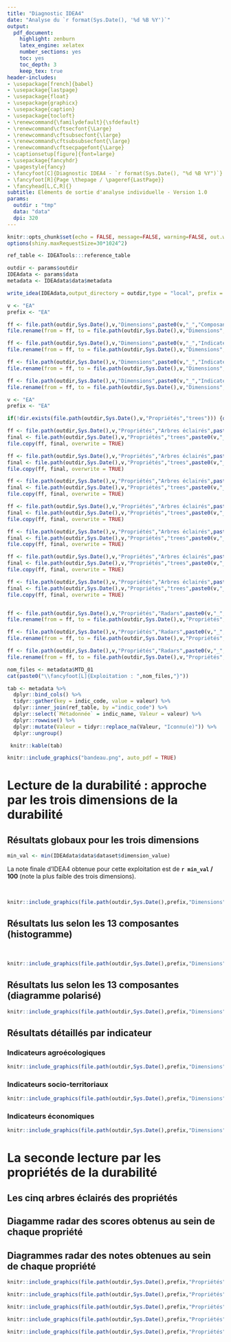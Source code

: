 ```yaml
---
title: "Diagnostic IDEA4"
date: "Analyse du `r format(Sys.Date(), '%d %B %Y')`"
output:
  pdf_document:
    highlight: zenburn
    latex_engine: xelatex
    number_sections: yes
    toc: yes
    toc_depth: 3
    keep_tex: true
header-includes:
- \usepackage[french]{babel}
- \usepackage{lastpage}
- \usepackage{float}
- \usepackage{graphicx}
- \usepackage{caption}
- \usepackage{tocloft}
- \renewcommand{\familydefault}{\sfdefault}
- \renewcommand\cftsecfont{\Large}
- \renewcommand\cftsubsecfont{\large}
- \renewcommand\cftsubsubsecfont{\large}
- \renewcommand\cftsecpagefont{\Large}
- \captionsetup[figure]{font=large}
- \usepackage{fancyhdr}
- \pagestyle{fancy}
- \fancyfoot[C]{Diagnostic IDEA4 - `r format(Sys.Date(), "%d %B %Y")`}
- \fancyfoot[R]{Page \thepage / \pageref{LastPage}}
- \fancyhead[L,C,R]{}
subtitle: Eléments de sortie d'analyse individuelle - Version 1.0
params:
  outdir : "tmp"
  data: "data"
  dpi: 320
---
```


```r
knitr::opts_chunk$set(echo = FALSE, message=FALSE, warning=FALSE, out.width = "100%", fig.pos = "H")
options(shiny.maxRequestSize=30*1024^2)
```


```r
ref_table <- IDEATools:::reference_table
```

```r
outdir <- params$outdir
IDEAdata <- params$data
metadata <- IDEAdata$data$metadata

write_idea(IDEAdata,output_directory = outdir,type = "local", prefix = "EA", quiet = TRUE, dpi = params$dpi)
```

```r
v <- "EA"
prefix <- "EA"

ff <- file.path(outdir,Sys.Date(),v,"Dimensions",paste0(v,"_","Composantes polarisées.png"))
file.rename(from = ff, to = file.path(outdir,Sys.Date(),v,"Dimensions",paste0(v,"_","POL.png")))

ff <- file.path(outdir,Sys.Date(),v,"Dimensions",paste0(v,"_","Indicateurs Agroécologiques.png"))
file.rename(from = ff, to = file.path(outdir,Sys.Date(),v,"Dimensions",paste0(v,"_","indic_ae.png")))

ff <- file.path(outdir,Sys.Date(),v,"Dimensions",paste0(v,"_","Indicateurs Socio-Territoriaux.png"))
file.rename(from = ff, to = file.path(outdir,Sys.Date(),v,"Dimensions",paste0(v,"_","indic_st.png")))

ff <- file.path(outdir,Sys.Date(),v,"Dimensions",paste0(v,"_","Indicateurs Economiques.png"))
file.rename(from = ff, to = file.path(outdir,Sys.Date(),v,"Dimensions",paste0(v,"_","indic_ec.png")))
```

```r
v <- "EA"
prefix <- "EA"

if(!dir.exists(file.path(outdir,Sys.Date(),v,"Propriétés","trees"))) {dir.create(file.path(outdir,Sys.Date(),v,"Propriétés","trees"))}

ff <- file.path(outdir,Sys.Date(),v,"Propriétés","Arbres éclairés",paste0(v,"_","Ancrage Territorial.pdf"))
final <- file.path(outdir,Sys.Date(),v,"Propriétés","trees",paste0(v,"_","Ancrage.pdf"))
file.copy(ff, final, overwrite = TRUE)

ff <- file.path(outdir,Sys.Date(),v,"Propriétés","Arbres éclairés",paste0(v,"_","Capacité productive et reproductive de biens et de services.pdf"))
final <- file.path(outdir,Sys.Date(),v,"Propriétés","trees",paste0(v,"_","CAP.pdf"))
file.copy(ff, final, overwrite = TRUE)

ff <- file.path(outdir,Sys.Date(),v,"Propriétés","Arbres éclairés",paste0(v,"_","Responsabilité globale.pdf"))
final <- file.path(outdir,Sys.Date(),v,"Propriétés","trees",paste0(v,"_","RESP.pdf"))
file.copy(ff, final, overwrite = TRUE)

ff <- file.path(outdir,Sys.Date(),v,"Propriétés","Arbres éclairés",paste0(v,"_","Robustesse.pdf"))
final <- file.path(outdir,Sys.Date(),v,"Propriétés","trees",paste0(v,"_","Robustesse.pdf"))
file.copy(ff, final, overwrite = TRUE)

ff <- file.path(outdir,Sys.Date(),v,"Propriétés","Arbres éclairés",paste0(v,"_","Autonomie.pdf"))
final <- file.path(outdir,Sys.Date(),v,"Propriétés","trees",paste0(v,"_","Autonomie.pdf"))
file.copy(ff, final, overwrite = TRUE)

ff <- file.path(outdir,Sys.Date(),v,"Propriétés","Arbres éclairés",paste0(v,"_","Arbre synthétique.pdf"))
final <- file.path(outdir,Sys.Date(),v,"Propriétés","trees",paste0(v,"_","SYNTH.pdf"))
file.copy(ff, final, overwrite = TRUE)

ff <- file.path(outdir,Sys.Date(),v,"Propriétés","Arbres éclairés",paste0(v,"_","Arbre global.pdf"))
final <- file.path(outdir,Sys.Date(),v,"Propriétés","trees",paste0(v,"_","global.pdf"))
file.copy(ff, final, overwrite = TRUE)


ff <- file.path(outdir,Sys.Date(),v,"Propriétés","Radars",paste0(v,"_","Ancrage Territorial.png"))
file.rename(from = ff, to = file.path(outdir,Sys.Date(),v,"Propriétés","Radars",paste0(v,"_","Ancrage.png")))

ff <- file.path(outdir,Sys.Date(),v,"Propriétés","Radars",paste0(v,"_","Capacité productive et reproductive de biens et de services.png"))
file.rename(from = ff, to = file.path(outdir,Sys.Date(),v,"Propriétés","Radars",paste0(v,"_","CAP.png")))

ff <- file.path(outdir,Sys.Date(),v,"Propriétés","Radars",paste0(v,"_","Responsabilité globale.png"))
file.rename(from = ff, to = file.path(outdir,Sys.Date(),v,"Propriétés","Radars",paste0(v,"_","RESP.png")))

```

```r
nom_files <- metadata$MTD_01
cat(paste0("\\fancyfoot[L]{Exploitation : ",nom_files,"}"))
```

```r
tab <- metadata %>%
  dplyr::bind_cols() %>% 
  tidyr::gather(key = indic_code, value = valeur) %>%
  dplyr::inner_join(ref_table, by ="indic_code") %>%
  dplyr::select(`Métadonnée` = indic_name, Valeur = valeur) %>%
  dplyr::rowwise() %>%
  dplyr::mutate(Valeur = tidyr::replace_na(Valeur, "Iconnu(e)")) %>% 
  dplyr::ungroup()

 knitr::kable(tab)
```


```r
knitr::include_graphics("bandeau.png", auto_pdf = TRUE)
```

\newpage

# Lecture de la durabilité : approche par les trois dimensions de la durabilité

## Résultats globaux pour les trois dimensions

```r
min_val <- min(IDEAdata$data$dataset$dimension_value)
```

\large

La note finale d'IDEA4 obtenue pour cette exploitation est de **`r min_val` / 100** (note la plus faible des trois dimensions).

<br>

\large

```r
knitr::include_graphics(file.path(outdir,Sys.Date(),prefix,"Dimensions",paste0(prefix,"_","Dimensions.png")))
```

\newpage

## Résultats lus selon les 13 composantes (histogramme)

<br>

```r
knitr::include_graphics(file.path(outdir,Sys.Date(),prefix,"Dimensions",paste0(prefix,"_","Composantes.png")))
```

\newpage

## Résultats lus selon les 13 composantes (diagramme polarisé)

```r
knitr::include_graphics(file.path(outdir,Sys.Date(),prefix,"Dimensions",paste0(prefix,"_","POL.png")))
```

\newpage

## Résultats détaillés par indicateur

### Indicateurs agroécologiques

```r
knitr::include_graphics(file.path(outdir,Sys.Date(),prefix,"Dimensions",paste0(prefix,"_","indic_ae.png")))
```

\newpage

### Indicateurs socio-territoriaux

```r
knitr::include_graphics(file.path(outdir,Sys.Date(),prefix,"Dimensions",paste0(prefix,"_","indic_st.png")))
```

\newpage

### Indicateurs économiques

```r
knitr::include_graphics(file.path(outdir,Sys.Date(),prefix,"Dimensions",paste0(prefix,"_","indic_ec.png")))
```

\newpage

# La seconde lecture par les propriétés de la durabilité

## Les cinq arbres éclairés des propriétés

\center

\rotatebox{270}{

\begin{minipage}{0.85\textheight}


```r
knitr::include_graphics(file.path(outdir,Sys.Date(),prefix,"Propriétés","trees",paste0(prefix,"_","Ancrage.pdf")), auto_pdf = TRUE)
```

\end{minipage}}

\rotatebox{270}{
\begin{minipage}{\textheight}
```r
knitr::include_graphics(file.path(outdir,Sys.Date(),prefix,"Propriétés","trees",paste0(prefix,"_","Autonomie.pdf")))
```
\end{minipage}}

\rotatebox{270}{
\begin{minipage}{\textheight}
```r
knitr::include_graphics(file.path(outdir,Sys.Date(),prefix,"Propriétés","trees",paste0(prefix,"_","CAP.pdf")), auto_pdf = TRUE)
```
\end{minipage}}

\rotatebox{270}{
\begin{minipage}{\textheight}
```r
knitr::include_graphics(file.path(outdir,Sys.Date(),prefix,"Propriétés","trees",paste0(prefix,"_","RESP.pdf")))
```
\end{minipage}}

\rotatebox{270}{
\begin{minipage}{\textheight}
```r
knitr::include_graphics(file.path(outdir,Sys.Date(),prefix,"Propriétés","trees",paste0(prefix,"_","Robustesse.pdf")), auto_pdf = TRUE)
```
\end{minipage}}

\rotatebox{270}{
\begin{minipage}{\textheight}
```r
knitr::include_graphics(file.path(outdir,Sys.Date(),prefix,"Propriétés","trees",paste0(prefix,"_","global.pdf")))
```
\end{minipage}}

\rotatebox{270}{
\begin{minipage}{\textheight}
```r
knitr::include_graphics(file.path(outdir,Sys.Date(),prefix,"Propriétés","trees",paste0(prefix,"_","SYNTH.pdf")))
```
\end{minipage}}

## Diagamme radar des scores obtenus au sein de chaque propriété

## Diagrammes radar des notes obtenues au sein de chaque propriété


```r
knitr::include_graphics(file.path(outdir,Sys.Date(),prefix,"Propriétés","Radars",paste0(prefix,"_","Ancrage.png")))
```

```r
knitr::include_graphics(file.path(outdir,Sys.Date(),prefix,"Propriétés","Radars",paste0(prefix,"_","Autonomie.png")))
```

```r
knitr::include_graphics(file.path(outdir,Sys.Date(),prefix,"Propriétés","Radars",paste0(prefix,"_","CAP.png")))
```

```r
knitr::include_graphics(file.path(outdir,Sys.Date(),prefix,"Propriétés","Radars",paste0(prefix,"_","RESP.png")))
```

```r
knitr::include_graphics(file.path(outdir,Sys.Date(),prefix,"Propriétés","Radars",paste0(prefix,"_","Robustesse.png")))
```
